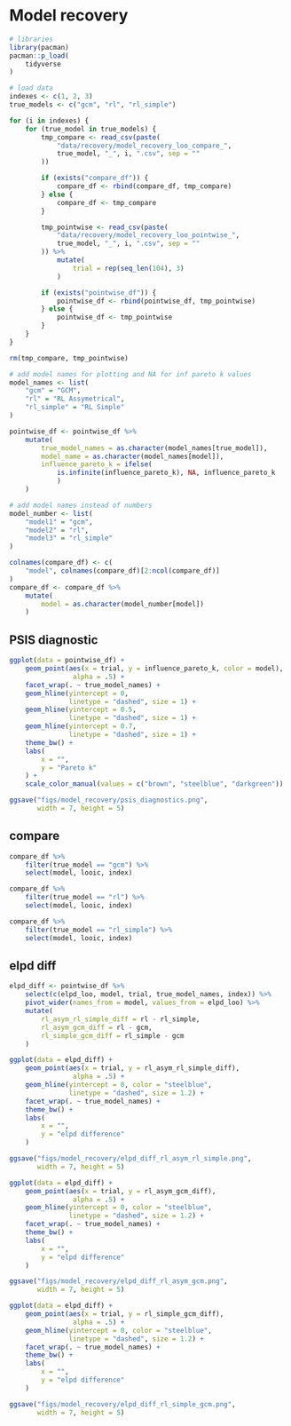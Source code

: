 # Model recovery

```r
# libraries
library(pacman)
pacman::p_load(
    tidyverse
)
```

```r
# load data
indexes <- c(1, 2, 3)
true_models <- c("gcm", "rl", "rl_simple")

for (i in indexes) {
    for (true_model in true_models) {
        tmp_compare <- read_csv(paste(
            "data/recovery/model_recovery_loo_compare_",
            true_model, "_", i, ".csv", sep = ""
        ))

        if (exists("compare_df")) {
            compare_df <- rbind(compare_df, tmp_compare)
        } else {
            compare_df <- tmp_compare
        }

        tmp_pointwise <- read_csv(paste(
            "data/recovery/model_recovery_loo_pointwise_",
            true_model, "_", i, ".csv", sep = ""
        )) %>% 
            mutate(
                trial = rep(seq_len(104), 3)
            )

        if (exists("pointwise_df")) {
            pointwise_df <- rbind(pointwise_df, tmp_pointwise)
        } else {
            pointwise_df <- tmp_pointwise
        }
    }
}

rm(tmp_compare, tmp_pointwise)

# add model names for plotting and NA for inf pareto k values
model_names <- list(
    "gcm" = "GCM",
    "rl" = "RL Assymetrical",
    "rl_simple" = "RL Simple"
)

pointwise_df <- pointwise_df %>%
    mutate(
        true_model_names = as.character(model_names[true_model]),
        model_name = as.character(model_names[model]),
        influence_pareto_k = ifelse(
            is.infinite(influence_pareto_k), NA, influence_pareto_k
            )
    )

# add model names instead of numbers
model_number <- list(
    "model1" = "gcm",
    "model2" = "rl",
    "model3" = "rl_simple"
)

colnames(compare_df) <- c(
    "model", colnames(compare_df)[2:ncol(compare_df)]
)
compare_df <- compare_df %>%
    mutate(
        model = as.character(model_number[model])
    )
```

## PSIS diagnostic
```r
ggplot(data = pointwise_df) +
    geom_point(aes(x = trial, y = influence_pareto_k, color = model),
                alpha = .5) +
    facet_wrap(. ~ true_model_names) +
    geom_hline(yintercept = 0,
               linetype = "dashed", size = 1) +
    geom_hline(yintercept = 0.5,
               linetype = "dashed", size = 1) +
    geom_hline(yintercept = 0.7,
               linetype = "dashed", size = 1) +
    theme_bw() +
    labs(
        x = "",
        y = "Pareto k"
    ) +
    scale_color_manual(values = c("brown", "steelblue", "darkgreen"))

ggsave("figs/model_recovery/psis_diagnostics.png",
       width = 7, height = 5)
```

## compare
```r
compare_df %>% 
    filter(true_model == "gcm") %>%
    select(model, looic, index)

compare_df %>% 
    filter(true_model == "rl") %>%
    select(model, looic, index)

compare_df %>% 
    filter(true_model == "rl_simple") %>%
    select(model, looic, index)

```

## elpd diff
```r
elpd_diff <- pointwise_df %>%
    select(c(elpd_loo, model, trial, true_model_names, index)) %>%
    pivot_wider(names_from = model, values_from = elpd_loo) %>%
    mutate(
        rl_asym_rl_simple_diff = rl - rl_simple,
        rl_asym_gcm_diff = rl - gcm,
        rl_simple_gcm_diff = rl_simple - gcm
    )
```

```r
ggplot(data = elpd_diff) +
    geom_point(aes(x = trial, y = rl_asym_rl_simple_diff),
                alpha = .5) +
    geom_hline(yintercept = 0, color = "steelblue",
               linetype = "dashed", size = 1.2) +
    facet_wrap(. ~ true_model_names) +
    theme_bw() +
    labs(
        x = "",
        y = "elpd difference"
    )

ggsave("figs/model_recovery/elpd_diff_rl_asym_rl_simple.png",
       width = 7, height = 5)
```

```r
ggplot(data = elpd_diff) +
    geom_point(aes(x = trial, y = rl_asym_gcm_diff),
                alpha = .5) +
    geom_hline(yintercept = 0, color = "steelblue",
               linetype = "dashed", size = 1.2) +
    facet_wrap(. ~ true_model_names) +
    theme_bw() +
    labs(
        x = "",
        y = "elpd difference"
    )

ggsave("figs/model_recovery/elpd_diff_rl_asym_gcm.png",
       width = 7, height = 5)
```

```r
ggplot(data = elpd_diff) +
    geom_point(aes(x = trial, y = rl_simple_gcm_diff),
                alpha = .5) +
    geom_hline(yintercept = 0, color = "steelblue",
               linetype = "dashed", size = 1.2) +
    facet_wrap(. ~ true_model_names) +
    theme_bw() +
    labs(
        x = "",
        y = "elpd difference"
    )

ggsave("figs/model_recovery/elpd_diff_rl_simple_gcm.png",
       width = 7, height = 5)
```